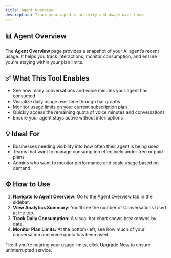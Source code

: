 ```yaml
---
title: Agent Overview
description: Track your agent’s activity and usage over time.
---
```


## 📊 Agent Overview

The **Agent Overview** page provides a snapshot of your AI agent’s recent  usage. It helps you track interactions, monitor consumption, and ensure you're staying within your plan limits.

## ✅ What This Tool Enables

- See how many conversations and voice minutes your agent has consumed
- Visualize daily usage over time through bar graphs
- Monitor usage limits on your current subscription plan
- Quickly access the remaining quota of voice minutes and conversations
- Ensure your agent stays active without interruptions

## 💡 Ideal For

- Businesses needing visibility into how often their agent is being used
- Teams that want to manage consumption effectively under free or paid plans
- Admins who want to monitor performance and scale usage based on demand

## ⚙️ How to Use

1.  **Navigate to Agent Overview:** Go to the Agent Overview tab in the sidebar.
2.  **View Analytics Summary:** You’ll see the number of Conversations Used at the top.
3.  **Track Daily Consumption:** A visual bar chart shows breakdowns by date.
4.  **Monitor Plan Limits:** At the bottom-left, see how much of your conversation and voice quota has been used.

Tip: If you're nearing your usage limits, click Upgrade Now to ensure uninterrupted service.


